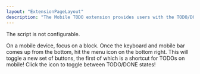 ```yaml
---
layout: "ExtensionPageLayout"
description: "The Mobile TODO extension provides users with the TODO/DONE shortcut previously only accessible to keyboard shortcuts."
---
```


The script is not configurable.

On a mobile device, focus on a block. Once the keyboard and mobile bar comes up from the bottom, hit the menu icon on the bottom right. This will toggle a new set of buttons, the first of which is a shortcut for TODOs on mobile! Click the icon to toggle between TODO/DONE states!
